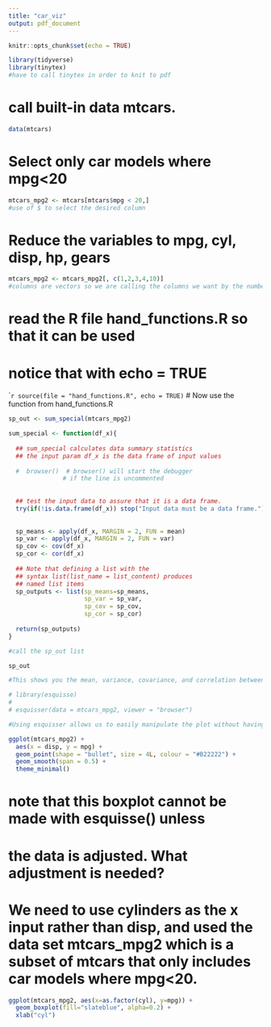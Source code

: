 ```yaml
---
title: "car_viz"
output: pdf_document
---
```


```r
knitr::opts_chunk$set(echo = TRUE)

library(tidyverse)
library(tinytex)
#have to call tinytex in order to knit to pdf
```
# call built-in data mtcars.
```r
data(mtcars)
```
# Select only car models where mpg<20
```r
mtcars_mpg2 <- mtcars[mtcars$mpg < 20,]
#use of $ to select the desired column
```

# Reduce the variables to mpg, cyl, disp, hp, gears
```r
mtcars_mpg2 <- mtcars_mpg2[, c(1,2,3,4,10)]
#columns are vectors so we are calling the columns we want by the number vector they are in the data frame
```
# read the R file hand_functions.R so that it can be used
# notice that with echo = TRUE 
````r
source(file = "hand_functions.R", echo = TRUE)
```
# Now use the function from hand_functions.R
```r
sp_out <- sum_special(mtcars_mpg2)

sum_special <- function(df_x){
  
  ## sum_special calculates data summary statistics
  ## the input param df_x is the data frame of input values
  
  #  browser()  # browser() will start the debugger
               # if the line is uncommented
  
  
  ## test the input data to assure that it is a data frame.
  try(if(!is.data.frame(df_x)) stop("Input data must be a data frame."))
  
  
  sp_means <- apply(df_x, MARGIN = 2, FUN = mean)
  sp_var <- apply(df_x, MARGIN = 2, FUN = var)
  sp_cov <- cov(df_x)
  sp_cor <- cor(df_x)
  
  ## Note that defining a list with the 
  ## syntax list(list_name = list_content) produces
  ## named list items
  sp_outputs <- list(sp_means=sp_means, 
                     sp_var = sp_var, 
                     sp_cov = sp_cov, 
                     sp_cor = sp_cor)
  
  return(sp_outputs)
}

```

```r
#call the sp_out list

sp_out

#This shows you the mean, variance, covariance, and correlation between the variables mpg, cyl, disp, hp, and gear.
```


```r
# library(esquisse)
# 
# esquisser(data = mtcars_mpg2, viewer = "browser")

#Using esquisser allows us to easily manipulate the plot without having to worry about the code. Once we have the desired plot we can copy the ggplot code into rstudio. Esquisser can be used in a own browser window, which makes looking back and forth between r and the esquisser window very easy.
```

```r
ggplot(mtcars_mpg2) +
  aes(x = disp, y = mpg) +
  geom_point(shape = "bullet", size = 4L, colour = "#B22222") +
  geom_smooth(span = 0.5) +
  theme_minimal()
```

# note that this boxplot cannot be made with esquisse() unless
# the data is adjusted.  What adjustment is needed?
# We need to use cylinders as the x input rather than disp, and used the data set mtcars_mpg2 which is a subset of mtcars that only includes car models where mpg<20.

```r
ggplot(mtcars_mpg2, aes(x=as.factor(cyl), y=mpg)) + 
  geom_boxplot(fill="slateblue", alpha=0.2) + 
  xlab("cyl")
```





